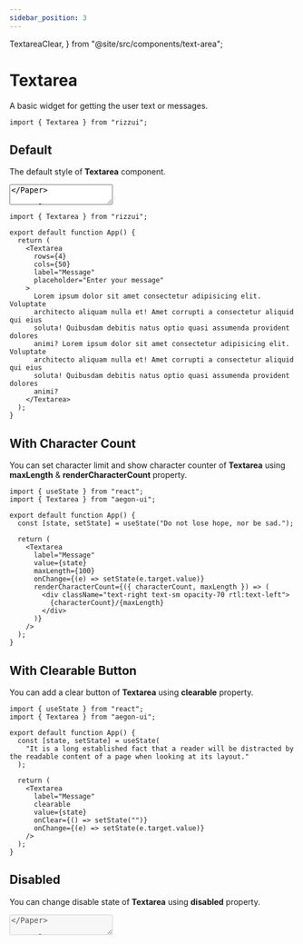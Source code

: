 ```yaml
---
sidebar_position: 3
---
```


  TextareaClear,
} from "@site/src/components/text-area";

# Textarea

A basic widget for getting the user text or messages.

```tsx
import { Textarea } from "rizzui";
```

<div className="mb-20 md:mb-28" />

## Default

The default style of **Textarea** component.

<Paper className="text-gray-950 block">
  <Textarea label="Message" placeholder="Write you message..." />
</Paper>

```tsx
import { Textarea } from "rizzui";

export default function App() {
  return <Textarea label="Message" placeholder="Write you message..." />;
}
```

<div className="mb-16" />

## Variants

You can change the style of **Textarea** using [**variant**](#textarea-variants) property.

<Paper className="grid grid-cols-1 sm:grid-cols-2 gap-4">
  <Textarea label="Outline" placeholder="Enter your message" />
  <Textarea label="Flat" variant="flat" placeholder="Enter your message" />
  <Textarea label="Text" variant="text" placeholder="Enter your message" />
</Paper>

```tsx
import { Textarea } from "rizzui";

export default function App() {
  return (
    <>
      <Textarea label="Outline" placeholder="Enter your message" />
      <Textarea label="Flat" variant="flat" placeholder="Enter your message" />
      <Textarea label="Text" variant="text" placeholder="Enter your message" />
    </>
  );
}
```

<div className="mb-16" />

## Sizes

You can change the style of **Textarea** using [**size**](#textarea-sizes) property.

<Paper className="gap-4 flex-row flex-wrap justify-start items-start">
  <Textarea label="Small" placeholder="Enter your message" size="sm" />
  <Textarea label="Default" placeholder="Enter your message" />
  <Textarea label="Large" placeholder="Enter your message" size="lg" />
  <Textarea label="Extra Large" placeholder="Enter your message" size="xl" />
</Paper>

```tsx
import { Textarea } from "rizzui";

export default function App() {
  return (
    <>
      <Textarea label="Small" placeholder="Enter your message" size="sm" />
      <Textarea label="Default" placeholder="Enter your message" />
      <Textarea label="Large" placeholder="Enter your message" size="lg" />
      <Textarea
        label="Extra Large"
        placeholder="Enter your message"
        size="xl"
      />
    </>
  );
}
```

<div className="mb-16" />

## Rounded

You can change the style of **Textarea** using [**rounded**](#textarea-rounded) property.

<Paper className="gap-4 flex-row flex-wrap justify-start items-start">
  <Textarea
    label="Rounded Small"
    placeholder="Enter your message"
    rounded="sm"
    className="w-full sm:w-auto"
  />
  <Textarea
    label="Rounded Default"
    placeholder="Enter your message"
    className="w-full sm:w-auto"
  />
  <Textarea
    label="Rounded Large"
    placeholder="Enter your message"
    rounded="lg"
    className="w-full sm:w-auto"
  />
  <Textarea
    label="Rounded Extra Large"
    placeholder="Enter your message"
    rounded="xl"
    className="w-full sm:w-auto"
  />
  <Textarea
    label="Rounded None"
    placeholder="Enter your message"
    rounded="none"
    className="w-full sm:w-auto"
  />
</Paper>

```tsx
import { Textarea } from "rizzui";

export default function App() {
  return (
    <>
      <Textarea
        label="Rounded Small"
        placeholder="Enter your message"
        rounded="sm"
      />
      <Textarea label="Rounded Default" placeholder="Enter your message" />
      <Textarea
        label="Rounded Large"
        placeholder="Enter your message"
        rounded="lg"
      />
      <Textarea
        label="Rounded Extra Large"
        placeholder="Enter your message"
        rounded="xl"
      />
      <Textarea
        label="Rounded None"
        placeholder="Enter your message"
        rounded="none"
      />
    </>
  );
}
```

<div className="mb-16" />

## With Custom Rows & Cols

You can change rows and cols of **Textarea** using **rows** & **cols** property.

<Paper className="block">
  <Textarea
    rows={4}
    cols={50}
    label="Message"
    placeholder="Enter your message"
    textareaClassName="overflow-y-auto w-full md:w-auto"
  >
    Lorem ipsum dolor sit amet consectetur adipisicing elit. Voluptate
    architecto aliquam nulla et! Amet corrupti a consectetur aliquid qui eius
    soluta! Quibusdam debitis natus optio quasi assumenda provident dolores
    animi? Lorem ipsum dolor sit amet consectetur adipisicing elit. Voluptate
    architecto aliquam nulla et! Amet corrupti a consectetur aliquid qui eius
    soluta! Quibusdam debitis natus optio quasi assumenda provident dolores
    animi?
  </Textarea>
</Paper>

```tsx
import { Textarea } from "rizzui";

export default function App() {
  return (
    <Textarea
      rows={4}
      cols={50}
      label="Message"
      placeholder="Enter your message"
    >
      Lorem ipsum dolor sit amet consectetur adipisicing elit. Voluptate
      architecto aliquam nulla et! Amet corrupti a consectetur aliquid qui eius
      soluta! Quibusdam debitis natus optio quasi assumenda provident dolores
      animi? Lorem ipsum dolor sit amet consectetur adipisicing elit. Voluptate
      architecto aliquam nulla et! Amet corrupti a consectetur aliquid qui eius
      soluta! Quibusdam debitis natus optio quasi assumenda provident dolores
      animi?
    </Textarea>
  );
}
```

<div className="mb-16" />

## With Character Count

You can set character limit and show character counter of **Textarea** using **maxLength** & **renderCharacterCount** property.

<Paper className="block">
  <TextareaCharacterCount />
</Paper>

```tsx
import { useState } from "react";
import { Textarea } from "aegon-ui";

export default function App() {
  const [state, setState] = useState("Do not lose hope, nor be sad.");

  return (
    <Textarea
      label="Message"
      value={state}
      maxLength={100}
      onChange={(e) => setState(e.target.value)}
      renderCharacterCount={({ characterCount, maxLength }) => (
        <div className="text-right text-sm opacity-70 rtl:text-left">
          {characterCount}/{maxLength}
        </div>
      )}
    />
  );
}
```

<div className="mb-16" />

## With Clearable Button

You can add a clear button of **Textarea** using **clearable** property.

<Paper className="block">
  <TextareaClear />
</Paper>

```tsx
import { useState } from "react";
import { Textarea } from "aegon-ui";

export default function App() {
  const [state, setState] = useState(
    "It is a long established fact that a reader will be distracted by the readable content of a page when looking at its layout."
  );

  return (
    <Textarea
      label="Message"
      clearable
      value={state}
      onClear={() => setState("")}
      onChange={(e) => setState(e.target.value)}
    />
  );
}
```

<div className="mb-16" />

## Disabled

You can change disable state of **Textarea** using **disabled** property.

<Paper className="block">
  <Textarea disabled label="Message" placeholder="Enter your message" />
</Paper>

```tsx
import { Textarea } from "rizzui";

export default function App() {
  return <Textarea disabled label="Message" placeholder="Enter your message" />;
}
```

<div className="mb-16" />

## With Helper Text

You can add helper text to **Textarea** using **helperText** property.

<Paper className="block">
  <Textarea
    label="Message"
    placeholder="Enter your message"
    helperText="This is helper text."
  />
</Paper>

```tsx
import { Textarea } from "rizzui";

export default function App() {
  return (
    <Textarea
      label="Message"
      placeholder="Enter your message"
      helperText="This is helper text."
    />
  );
}
```

<div className="mb-16" />

## With Error Message

You can show the validation error message using **error** property.

<Paper className="block">
  <Textarea
    label="Message"
    error="This field is required"
    placeholder="Enter your message"
  />
</Paper>

```tsx
import { Textarea } from "rizzui";

export default function App() {
  return (
    <Textarea
      label="Message"
      error="This field is required"
      placeholder="Enter your message"
    />
  );
}
```

<div className="mb-20" />

## API Reference

<hr />

<div className="mb-10" />

### Textarea Props

Here is the API documentation of the Textarea component. And the rest of the props are the same as the original html textarea field.

<div className="overflow-x-auto">

|        Props         |                               Type                               |                                Description                                |   Default   |
| :------------------: | :--------------------------------------------------------------: | :-----------------------------------------------------------------------: | :---------: |
|        label         |                           `ReactNode`                            |                              Set field label                              |    \_\_     |
|     labelWeight      |                   [LabelWeight](#label-weight)                   |                           Set label font weight                           | `"medium"`  |
|       variant        |              [TextareaVariants](#textarea-variants)              |                    The variants of the component are:                     | `"outline"` |
|         size         |                 [TextareaSizes](#textarea-sizes)                 | The size of the component. "sm" is equivalent to the dense input styling. |   `"md"`    |
|       rounded        |               [TextareaRounded](#textarea-rounded)               |                         The rounded variants are:                         |   `"md"`    |
|       children       |                           `ReactNode`                            |                         Default value in textarea                         |    \_\_     |
|         cols         |                             `number`                             |                              Set custom cols                              |    \_\_     |
|         rows         |                             `number`                             |                              Set custom rows                              |     `5`     |
|     placeholder      |                             `string`                             |                                                                           |    \_\_     |
|       disabled       |                            `boolean`                             |                     Whether the textarea is disabled                      |    \_\_     |
|        error         |                             `string`                             |                    Show error message using this prop                     |    \_\_     |
|      helperText      |                           `ReactNode`                            |         Add helper text. It could be string or a React component          |    \_\_     |
|      clearable       |                            `boolean`                             |                           add clearable option                            |    \_\_     |
|       onClear        |               [TextareaOnclear](#textarea-onclear)               |                                clear event                                |    \_\_     |
| renderCharacterCount | [TextareaRenderCharacterCount](#textarea-render-character-count) |                Use this prop to show character count limit                |    \_\_     |
|    labelClassName    |                             `string`                             |      Use labelClassName prop to do some addition style for the label      |    \_\_     |
|  textareaClassName   |                             `string`                             |            Add custom classes for the input filed extra style             |    \_\_     |
|   helperClassName    |                             `string`                             |        This prop allows you to customize the helper message style         |    \_\_     |
|    errorClassName    |                             `string`                             |         This prop allows you to customize the error message style         |    \_\_     |
|      className       |                             `string`                             |              Add custom classes to the root of the component              |    \_\_     |
|         ref          |                    `Ref<HTMLTextAreaElement>`                    |                                                                           |    \_\_     |
|         ...          |                     `TextareaHTMLAttributes`                     |  native props like **value**, **onChange**, **onFocus**, **onBlur** ...   |    \_\_     |

</div>

<div className="mb-10" />

### Textarea Variants

```ts
type TextareaVariants = "outline" | "flat" | "text";
```

<div className="mb-10" />

### Label Weight

```ts
type LabelWeight = "normal" | "medium" | "semibold" | "bold";
```

<div className="mb-10" />

### Textarea Sizes

```ts
type TextareaSizes = "sm" | "md" | "lg" | "xl";
```

<div className="mb-10" />

### Textarea Rounded

```ts
type TextareaRounded = "sm" | "md" | "lg" | "xl" | "none";
```

<div className="mb-10" />

<div className="mb-10" />

### Textarea onClear

```ts
type TextareaOnclear = (event) => void;
```

<div className="mb-10" />

### Textarea Render Character Count

```ts
type TextareaRenderCharacterCount =
  | (({
      characterCount,
      maxLength,
    }: {
      characterCount?: number;
      maxLength?: number;
    }) => ReactNode)
  | undefined;
```
